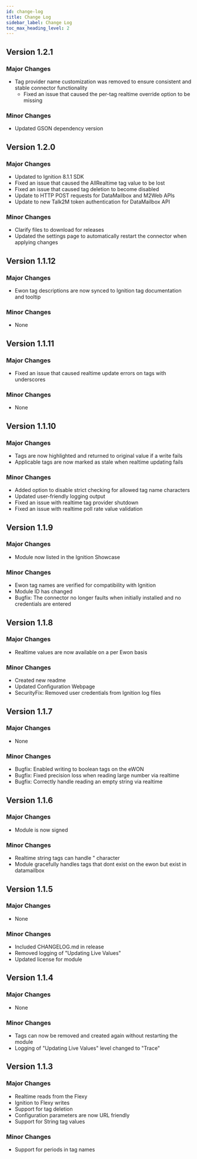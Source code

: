 ```yaml
---
id: change-log
title: Change Log
sidebar_label: Change Log
toc_max_heading_level: 2
---
```


## Version 1.2.1
### Major Changes
* Tag provider name customization was removed to ensure consistent and stable connector functionality
  * Fixed an issue that caused the per-tag realtime override option to be missing
### Minor Changes
* Updated GSON dependency version

## Version 1.2.0
### Major Changes
* Updated to Ignition 8.1.1 SDK
* Fixed an issue that caused the AllRealtime tag value to be lost
* Fixed an issue that caused tag deletion to become disabled
* Update to HTTP POST requests for DataMailbox and M2Web APIs
* Update to new Talk2M token authentication for DataMailbox API
### Minor Changes
* Clarify files to download for releases
* Updated the settings page to automatically restart the connector when applying changes

## Version 1.1.12
### Major Changes
* Ewon tag descriptions are now synced to Ignition tag documentation and tooltip
### Minor Changes
* None

## Version 1.1.11
### Major Changes
* Fixed an issue that caused realtime update errors on tags with underscores
### Minor Changes
* None

## Version 1.1.10
### Major Changes
* Tags are now highlighted and returned to original value if a write fails
* Applicable tags are now marked as stale when realtime updating fails
### Minor Changes
* Added option to disable strict checking for allowed tag name characters
* Updated user-friendly logging output
* Fixed an issue with realtime tag provider shutdown
* Fixed an issue with realtime poll rate value validation

## Version 1.1.9
### Major Changes
* Module now listed in the Ignition Showcase
### Minor Changes
* Ewon tag names are verified for compatibility with Ignition
* Module ID has changed
* Bugfix: The connector no longer faults when initially installed and no credentials are entered

## Version 1.1.8
### Major Changes
* Realtime values are now available on a per Ewon basis
### Minor Changes
* Created new readme
* Updated Configuration Webpage
* SecurityFix: Removed user credentials from Ignition log files

## Version 1.1.7
### Major Changes
* None
### Minor Changes
* Bugfix: Enabled writing to boolean tags on the eWON
* Bugfix: Fixed precision loss when reading large number via realtime
* Bugfix: Correctly handle reading an empty string via realtime

## Version 1.1.6
### Major Changes
* Module is now signed
### Minor Changes
* Realtime string tags can handle " character
* Module gracefully handles tags that dont exist on the ewon but exist in datamailbox

## Version 1.1.5
### Major Changes
* None
### Minor Changes
* Included CHANGELOG.md in release
* Removed logging of "Updating Live Values"
* Updated license for module

## Version 1.1.4
### Major Changes
* None
### Minor Changes
* Tags can now be removed and created again without restarting the module
* Logging of "Updating Live Values" level changed to "Trace"

## Version 1.1.3
### Major Changes
* Realtime reads from the Flexy
* Ignition to Flexy writes
* Support for tag deletion
* Configuration parameters are now URL friendly
* Support for String tag values
### Minor Changes
* Support for periods in tag names